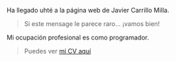 Ha llegado uhté a la página web de Javier Carrillo Milla.

> Si este mensage le parece raro... ¡vamos bien!

Mi ocupación profesional es como programador.

> Puedes ver [mi CV aquí](https://stringparser.github.io/cv)

